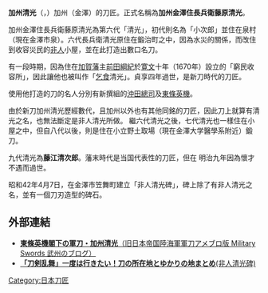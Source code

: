 {{refimprove|time=2015-07-11T12:02:00+00:00}}
'''加州清光'''（{{lang-ja|かしゅうきよみつ}}，{{bd|生年不詳||1687年|（[[貞享|貞享]]4年）|catIdx=Kashūki}}）加州（金澤）的刀匠。正式名稱為'''加州金澤住長兵衛藤原清光'''。

加州金澤住長兵衛藤原清光為第六代「清光」，初代則名為「小次郎」並住在泉村（現在金澤市泉）。六代長兵衛清光原住在鍛治町之中，因為水災的關係，而改住到收容災民的[[非人|非人]]小屋，並在此打造出數口名刀。

有一段時期，因為住在[[加賀藩|加賀藩]]主[[前田綱紀|前田綱紀]]於[[寛文|寛文]]十年（1670年）設立的「窮民收容所」，因此讓他也被叫作「[[乞食|乞食]]清光」。貞享四年過世，是新刀時代的刀匠。

使用他打造的刀的名人分別有新撰組的[[沖田總司|沖田總司]]及[[東條英機|東條英機]]。

由於新刀加州清光歷經數代，且加州以外也有其他同銘的刀匠，因此刀上就算有清光之名，也無法斷定是非人清光所做。
繼六代清光之後，七代清光也一樣住在小屋之中，但自八代以後，則是住在小立野土取場（現在金澤大学醫學系附近）鍛刀。

九代清光為'''藤江清次郎'''。藩末時代是当国代表性的刀匠，但在 明治九年因為懷才不遇而過世。

昭和42年4月7日，在金澤市笠舞町建立「非人清光碑」，碑上除了有非人清光之名，並有一個刀刃造型的碑石。

== 外部連結 ==
*[http://ameblo.jp/busyuu/entry-10278018427.html '''東條英機閣下の軍刀・加州清光'''（旧日本帝国陸海軍軍刀アメブロ版 Military Swords 武州のブログ）]{{Wayback|url=http://ameblo.jp/busyuu/entry-10278018427.html |date=20150319084529 }}
*[https://web.archive.org/web/20150713111730/http://matome.naver.jp/odai/2142449467748572501/2142641938111520503 '''「刀剣乱舞」一度は行きたい！刀の所在地とゆかりの地まとめ'''(非人清光碑)]

{{DEFAULTSORT|Kashūki}}
[[Category:日本刀匠|Category:日本刀匠]]